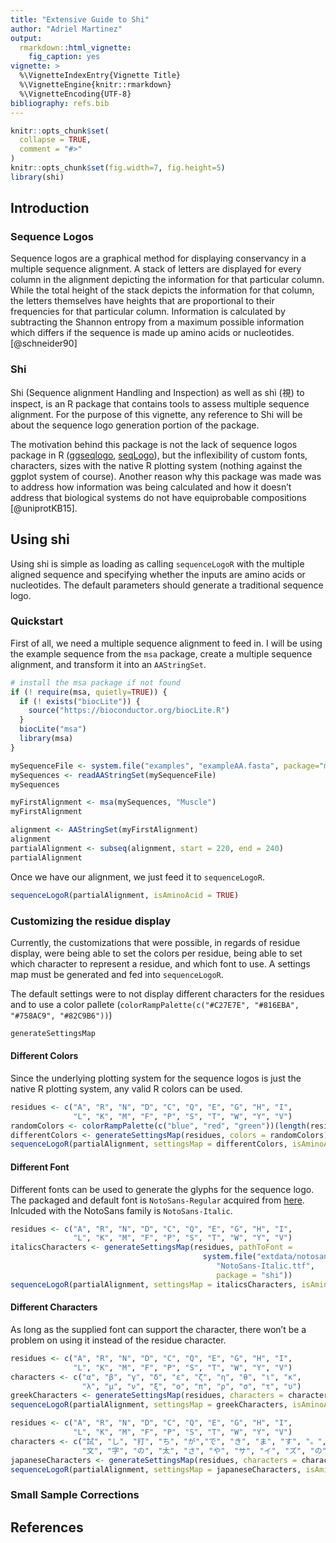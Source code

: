 ```yaml
---
title: "Extensive Guide to Shi"
author: "Adriel Martinez"
output:
  rmarkdown::html_vignette:
    fig_caption: yes
vignette: >
  %\VignetteIndexEntry{Vignette Title}
  %\VignetteEngine{knitr::rmarkdown}
  %\VignetteEncoding{UTF-8}
bibliography: refs.bib
---
```


```r
knitr::opts_chunk$set(
  collapse = TRUE,
  comment = "#>"
)
knitr::opts_chunk$set(fig.width=7, fig.height=5) 
library(shi)
```

## Introduction

### Sequence Logos

Sequence logos are a graphical method for displaying conservancy in a multiple sequence alignment. A stack of letters are displayed for every column in the alignment depicting the information for that particular column. While the total height of the stack depicts the information for that column, the letters themselves have heights that are proportional to their frequencies for that particular column. Information is calculated by subtracting the Shannon entropy from a maximum possible information which differs if the sequence is made up amino acids or nucleotides. [@schneider90]


### Shi

Shi (Sequence alignment Handling and Inspection) as well as shì (視) to inspect, is an R package that contains tools to assess multiple sequence alignment. For the purpose of this vignette, any reference to Shi will be about the sequence logo generation portion of the package.

The motivation behind this package is not the lack of sequence logos package in R ([ggseqlogo](https://github.com/omarwagih/ggseqlogo), [seqLogo](https://bioconductor.org/packages/release/bioc/html/seqLogo.html)), but the inflexibility of custom fonts, characters, sizes with the native R plotting system (nothing against the ggplot system of course). Another reason why this package was made was to address how information was being calculated and how it doesn't address that biological systems do not have equiprobable compositions [@uniprotKB15].

## Using shi

Using shi is simple as loading as calling `sequenceLogoR` with the multiple aligned sequence and specifying whether the inputs are amino acids or nucleotides. The default parameters should generate a traditional sequence logo.

### Quickstart

First of all, we need a multiple sequence alignment to feed in. I will be using the example sequence from the `msa` package, create a multiple sequence alignment, and transform it into an `AAStringSet`.

```r
# install the msa package if not found
if (! require(msa, quietly=TRUE)) {
  if (! exists("biocLite")) {
    source("https://bioconductor.org/biocLite.R")
  }
  biocLite("msa")
  library(msa)
}
```

```r
mySequenceFile <- system.file("examples", "exampleAA.fasta", package="msa")
mySequences <- readAAStringSet(mySequenceFile)
mySequences
```
```r
myFirstAlignment <- msa(mySequences, "Muscle")
myFirstAlignment
```
```r
alignment <- AAStringSet(myFirstAlignment)
alignment
partialAlignment <- subseq(alignment, start = 220, end = 240)
partialAlignment
```

Once we have our alignment, we just feed it to `sequenceLogoR`.
```r
sequenceLogoR(partialAlignment, isAminoAcid = TRUE)
```

### Customizing the residue display

Currently, the customizations that were possible, in regards of residue display, were being able to set the colors per residue, being able to set which character to represent a residue, and which font to use. A settings map must be generated and fed into `sequenceLogoR`.

The default settings were to not display different characters for the residues and to use a color pallete (`colorRampPalette(c("#C27E7E", "#816EBA", "#758AC9", "#82C9B6"))`)

```r
generateSettingsMap
```

#### Different Colors

Since the underlying plotting system for the sequence logos is just the native R plotting system, any valid R colors can be used.

```r
residues <- c("A", "R", "N", "D", "C", "Q", "E", "G", "H", "I",
              "L", "K", "M", "F", "P", "S", "T", "W", "Y", "V")
randomColors <- colorRampPalette(c("blue", "red", "green"))(length(residues))
differentColors <- generateSettingsMap(residues, colors = randomColors)
sequenceLogoR(partialAlignment, settingsMap = differentColors, isAminoAcid = TRUE)
```

#### Different Font

Different fonts can be used to generate the glyphs for the sequence logo. The packaged and default font is `NotoSans-Regular` acquired from [here](https://github.com/google/fonts/tree/master/ofl/notosans). Inlcuded with the NotoSans family is `NotoSans-Italic`.

```r
residues <- c("A", "R", "N", "D", "C", "Q", "E", "G", "H", "I",
              "L", "K", "M", "F", "P", "S", "T", "W", "Y", "V")
italicsCharacters <- generateSettingsMap(residues, pathToFont =
                                           system.file("extdata/notosans",
                                              "NotoSans-Italic.ttf",
                                              package = "shi"))
sequenceLogoR(partialAlignment, settingsMap = italicsCharacters, isAminoAcid = TRUE)
```


#### Different Characters

As long as the supplied font can support the character, there won't be a problem on using it instead of the residue character. 

```r
residues <- c("A", "R", "N", "D", "C", "Q", "E", "G", "H", "I",
              "L", "K", "M", "F", "P", "S", "T", "W", "Y", "V")
characters <- c("α", "β", "γ", "δ", "ε", "ζ", "η", "θ", "ι", "κ",
                "λ", "μ", "ν", "ξ", "ο", "π", "ρ", "σ", "τ", "υ")
greekCharacters <- generateSettingsMap(residues, characters = characters)
sequenceLogoR(partialAlignment, settingsMap = greekCharacters, isAminoAcid = TRUE)
```

```r
residues <- c("A", "R", "N", "D", "C", "Q", "E", "G", "H", "I",
              "L", "K", "M", "F", "P", "S", "T", "W", "Y", "V")
characters <- c("試", "し", "打", "ち", "が","で", "き", "ま", "す", "。",
                "文", "字", "の", "太", "さ", "や", "サ", "イ", "ズ", "の")
japaneseCharacters <- generateSettingsMap(residues, characters = characters, pathToFont = system.file("extdata/sawarbi", "SawarabiMincho-Regular.ttf", package = "shi"))
sequenceLogoR(partialAlignment, settingsMap = japaneseCharacters, isAminoAcid = TRUE)
```

### Small Sample Corrections


## References
